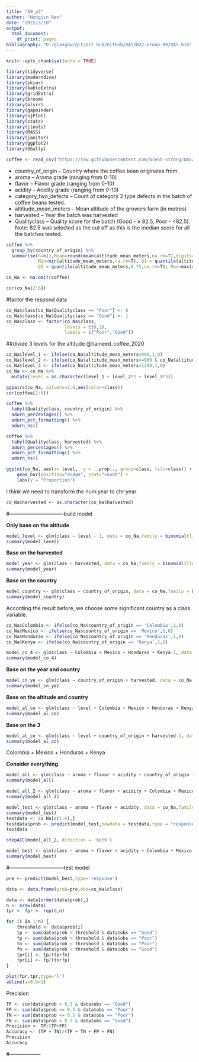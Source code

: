 ```yaml
---
title: "G9_p2"
author: "Hongjin Ren"
date: "2022/3/10"
output:
  html_document:
    df_print: paged
bibliography: "D:/glasgow/git/Git hub/GitHub/DAS2022-Group-09/DAS.bib"
---
```


```r
knitr::opts_chunk$set(echo = TRUE)
```

```r
library(tidyverse)
library(moderndive)
library(skimr)
library(kableExtra)
library(gridExtra)
library(broom)
library(olsrr)
library(gapminder)
library(sjPlot)
library(stats)
library(jtools)
library(MASS)
library(janitor)
library(ggplot2)
library(GGally)
```

```r
coffee <- read_csv("https://raw.githubusercontent.com/brent-strong/DAS2022-Group-09/main/dataset9.csv")
```

- country_of_origin – Country where the coffee bean originates from.
- aroma – Aroma grade (ranging from 0-10)
- flavor – Flavor grade (ranging from 0-10)
- acidity – Acidity grade (ranging from 0-10)
- category_two_defects – Count of category 2 type defects in the batch of coffee beans tested.
- altitiude_mean_meters – Mean altitude of the growers farm (in metres)
- harvested – Year the batch was harvested
- Qualityclass – Quality score for the batch (Good - ≥ 82.5, Poor - <82.5). Note: 82.5
was selected as the cut off as this is the median score for all the batches tested.

```r
coffee %>%
  group_by(country_of_origin) %>%
  summarise(n=n(),Mean=round(mean(altitude_mean_meters,na.rm=T),digits=2), St.Dev=round(sd(altitude_mean_meters,na.rm=T),digits=2),
            Min=min(altitude_mean_meters,na.rm=T), Q1 = quantile(altitude_mean_meters,0.25,na.rm=T), Median=median(altitude_mean_meters,na.rm=T),
            Q3 = quantile(altitude_mean_meters,0.75,na.rm=T), Max=max(altitude_mean_meters,na.rm=T))

```




```r
co_Na <- na.omit(coffee)
```

```r
cor(co_Na[2:6])
```


#factor the respond data
```r
co_Na$class[co_Na$Qualityclass == "Poor"] <- 0
co_Na$class[co_Na$Qualityclass == "Good"] <- 1
co_Na$class <- factor(co_Na$class,
                      levels = c(0,1),
                      labels = c("Poor","Good"))

```



##divide 3 levels for the altitude @hameed_coffee_2020
```r
co_Na$level_1 <- ifelse(co_Na$altitude_mean_meters<900,1,0)
co_Na$level_2 <- ifelse(co_Na$altitude_mean_meters>=900 & co_Na$altitude_mean_meters<=1200,1,0)
co_Na$level_3 <- ifelse(co_Na$altitude_mean_meters>1200,1,0)
co_Na <- co_Na %>%
  mutate(level = as.character(level_1 + level_2*2 + level_3*3))

```


```r
ggpairs(co_Na, columns=2:6,aes(color=class))
cor(coffee[2:6])
```

```r
coffee %>% 
  tabyl(Qualityclass, country_of_origin) %>% 
  adorn_percentages() %>% 
  adorn_pct_formatting() %>% 
  adorn_ns()

```

```r
coffee %>% 
  tabyl(Qualityclass, harvested) %>% 
  adorn_percentages() %>% 
  adorn_pct_formatting() %>% 
  adorn_ns()

```



```r
ggplot(co_Na, aes(x= level,  y = ..prop.., group=class, fill=class)) + 
    geom_bar(position="dodge", stat="count") +
    labs(y = "Proportion")

```



I think we need to transform the num:year to chr:year
```r
co_Na$harvested <- as.character(co_Na$harvested)
```



#-------------------------------build model

**Only base on the altitude**
```r
model_level <- glm(class ~ level - 1, data = co_Na,family = binomial(link = "logit"))
summary(model_level)

```

**Base on the harvested**
```r
model_year <- glm(class ~ harvested, data = co_Na,family = binomial(link = "logit"))
summary(model_year)
```

**Base on the country**
```r
model_country <- glm(class ~ country_of_origin, data = co_Na,family = binomial(link = "logit"))
summary(model_country)
```

According the result before, we choose some significant country as a class variable.
```r
co_Na$Colombia <- ifelse(co_Na$country_of_origin == 'Colombia',1,0)
co_Na$Mexico <- ifelse(co_Na$country_of_origin == 'Mexico',1,0)
co_Na$Honduras <- ifelse(co_Na$country_of_origin == 'Honduras',1,0)
co_Na$Kenya <- ifelse(co_Na$country_of_origin == 'Kenya',1,0)

```

```r
model_co_4 <- glm(class ~ Colombia + Mexico + Honduras + Kenya-1, data = co_Na,family = binomial(link = "logit"))
summary(model_co_4)
```

**Base on the year and country**
```r
model_cn_ye <- glm(class ~ country_of_origin + harvested, data = co_Na,family = binomial(link = "logit"))
summary(model_cn_ye)
```

**Base on the altitude and country**
```r
model_al_co <- glm(class ~ level + Colombia + Mexico + Honduras + Kenya, data = co_Na,family = binomial(link = "logit"))
summary(model_al_co)

```


**Base on the 3**
```r
model_al_co <- glm(class ~ level + country_of_origin + harvested-1, data = co_Na,family = binomial(link = "logit"))
summary(model_al_co)
```



Colombia + Mexico + Honduras + Kenya


**Consider everything**
```r
model_all <- glm(class ~ aroma + flavor + acidity + country_of_origin + category_two_defects + altitude_mean_meters + harvested, data = co_Na,family = binomial(link = "logit"))
summary(model_all)
```


```r
model_all_2 <- glm(class ~ aroma + flavor + acidity + Colombia + Mexico + Honduras + Kenya + category_two_defects + altitude_mean_meters + harvested, data = co_Na,family = binomial(link = "logit"))
summary(model_all_2)
```


```r
model_test <- glm(class ~ aroma + flavor + acidity, data = co_Na,family = binomial(link = "logit"))
summary(model_test)
testdata <- co_Na[c(1:6),]
testdata$prob <- predict(model_test,newdata = testdata,type = "response")
testdata
```






```r
stepAIC(model_all_2, direction = 'both')
```

```r
model_best <- glm(class ~ aroma + flavor + acidity + Colombia + Mexico + category_two_defects, data = co_Na,family = binomial(link = "logit"))
summary(model_best)

```

#--------------------------------test model

```r

pre <- predict(model_best,type='response')

data <- data.frame(prob=pre,obs=co_Na$class)

data <- data[order(data$prob),]
n <- nrow(data)
tpr <- fpr <- rep(0,n)

for (i in 1:n) {
    threshold <- data$prob[i]
    tp <- sum(data$prob > threshold & data$obs == "Good")
    fp <- sum(data$prob > threshold & data$obs == "Poor")
    tn <- sum(data$prob < threshold & data$obs == "Poor")
    fn <- sum(data$prob < threshold & data$obs == "Good")
    tpr[i] <- tp/(tp+fn) 
    fpr[i] <- fp/(tn+fp) 
}

plot(fpr,tpr,type='l')
abline(a=0,b=1)

```


Precision
```r
TP <- sum(data$prob > 0.5 & data$obs == "Good")
FP <- sum(data$prob >= 0.5 & data$obs == "Poor")
TN <- sum(data$prob <= 0.5 & data$obs == "Poor")
FN <- sum(data$prob < 0.5 & data$obs == "Good")
Precision <- TP/(TP+FP)
Accuracy <- (TP + TN)/(TP + TN + FP + FN)
Precision
Accuracy
```




#------------------






